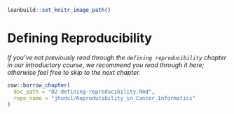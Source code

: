 
```r
leanbuild::set_knitr_image_path()
```

# Defining Reproducibility

_If you've not previously read through the `defining reproducibility` chapter in our introductory course, we recommend you read through it here; otherwise feel free to skip to the next chapter._


```r
cow::borrow_chapter(
  doc_path = "02-defining-reproducibility.Rmd",
  repo_name = "jhudsl/Reproducibility_in_Cancer_Informatics"
)
```
